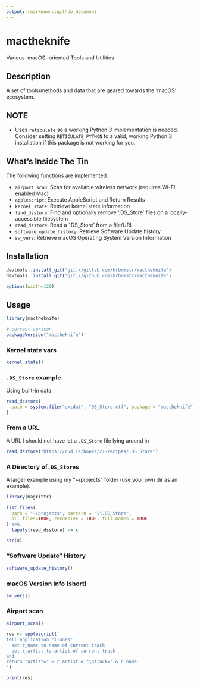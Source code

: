 ```yaml
---
output: rmarkdown::github_document
---
```


# mactheknife

Various 'macOS'-oriented Tools and Utilities

## Description

A set of tools/methods and data that are geared towards the 'macOS' ecosystem.

## NOTE

- Uses `reticulate` so a working Python *3* implementation is needed. Consider setting `RETICULATE_PYTHON` to a valid, working Python 3 installation if this package is not working for you.

## What's Inside The Tin

The following functions are implemented:

- `airport_scan`:	Scan for available wireless network (requires Wi-Fi enabled Mac)
- `applescript`:	Execute AppleScript and Return Results
- `kernel_state`:	Retrieve kernel state information
- `find_dsstore`:	Find and optionally remove '.DS_Store' files on a locally-accessible filesystem
- `read_dsstore`:	Read a '.DS_Store' from a file/URL
- `software_update_history`:	Retrieve Software Update history
- `sw_vers`:	Retrieve macOS Operating System Version Information

## Installation

```r
devtools::install_git("git://gitlab.com/hrbrmstr/mactheknife")
devtools::install_git("git://github.com/hrbrmstr/mactheknife")
```

```r
options(width=120)
```

## Usage

```r
library(mactheknife)

# current verison
packageVersion("mactheknife")

```

### Kernel state vars

```r
kernel_state()
```

### `.DS_Store` example 

Using built-in data

```r
read_dsstore(
  path = system.file("extdat", "DS_Store.ctf", package = "mactheknife")
)
```

### From a URL

A URL I should not have let a `.DS_Store` file lying around in

```r
read_dsstore("https://rud.is/books/21-recipes/.DS_Store")
```

### A Directory of`.DS_Store`s

A larger example using my "~/projects" folder (use your own dir as an example).

```r
library(magrittr)

list.files(
  path = "~/projects", pattern = "\\.DS_Store", 
  all.files=TRUE, recursive = TRUE, full.names = TRUE
) %>% 
  lapply(read_dsstore) -> x

str(x)
```

### "Software Update" History

```r
software_update_history()
```

### macOS Version Info (short)

```r
sw_vers()
```

### Airport scan

```r
airport_scan()
```

```r
res <- applescript('
tell application "iTunes" 
  set r_name to name of current track
  set r_artist to artist of current track
end
return "artist=" & r_artist & "\ntrack=" & r_name
')

print(res)
```
